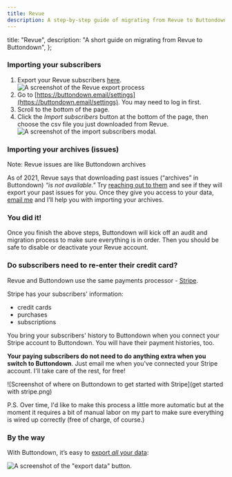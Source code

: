 ```yaml
---
title: Revue
description: A step-by-step guide of migrating from Revue to Buttondown
---
```




  title: "Revue",
  description: "A short guide on migrating from Revue to Buttondown",
};


### Importing your subscribers

1. Export your Revue subscribers [here](http://help.getrevue.co/en/articles/4970302-how-to-export-your-subscribers).
![A screenshot of the Revue export process](/images/migration-guides/revue-export.png)
2. Go to [https://buttondown.email/settings](https://buttondown.email/settings). You may need to log in first.
3. Scroll to the bottom of the page.
4. Click the _Import subscribers_ button at the bottom of the page, then choose the csv file you just downloaded from Revue.
![A screenshot of the import subscribers modal.](/images/import-subscribers.png)


### Importing your archives (issues)

Note: Revue issues are like Buttondown archives

As of 2021, Revue says that downloading past issues (“archives” in Buttondown) _“is not available."_ Try [reaching out to them](mailto:support@getrevue.co) and see if they will export your past issues for you. Once they give you access to your data, [email me](mailto:justin@buttondown.email) and I’ll help you with importing your archives.


### You did it!

Once you finish the above steps, Buttondown will kick off an audit and migration process to make sure everything is in order. Then you should be safe to disable or deactivate your Revue account.


### Do subscribers need to re-enter their credit card?

Revue and Buttondown use the same payments processor - [Stripe](https://stripe.com/ "Stripe").

Stripe has your subscribers' information:

- credit cards
- purchases
- subscriptions

You bring your subscribers' history to Buttondown when you connect your Stripe account to Buttondown. You will have their payment histories, too.

**Your paying subscribers do not need to do anything extra when you switch to Buttondown**. Just email me when you've connected your Stripe account. I'll take care of the rest, for free!

![Screenshot of where on Buttondown to get started with Stripe](get started with stripe.png)

P.S. Over time, I'd like to make this process a little more automatic but at the moment it requires a bit of manual labor on my part to make sure everything is wired up correctly (free of charge, of course.)


### By the way

With Buttondown, it’s easy to [export _all_ your data](https://docs.buttondown.email/odds-and-ends/exporting-your-data):

![A screenshot of the "export data" button.](/images/exporting.png)
